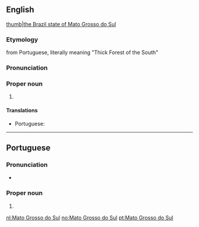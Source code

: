 ==English==
{{wikipedia}}
[[file:Brazil State MatoGrossodoSul.svg|thumb|the Brazil state of Mato Grosso do Sul]]
===Etymology===
from Portuguese, literally meaning "Thick Forest of the South" 
===Pronunciation===
{{rfp||en}}
===Proper noun===
{{en-proper noun|head=[[Mato]] [[Grosso]] [[do]] [[Sul]]}}

# {{place:Brazil/state|en|capital=Campo Grande|region=Center-West Region}}

====Translations====
{{trans-top|state in south-western Brazil}}
* Portuguese: {{t|pt|Mato Grosso do Sul|m}}
{{trans-mid}}
{{trans-bottom}}

----

==Portuguese==

===Pronunciation===
* {{a|Brazil}} {{IPA|/ˈma.tu ˈɡɾo.su du ˈsuw/|lang=pt}}

===Proper noun===
{{pt-proper noun|m}}

# {{place:Brazil/state|pt|capital=Campo Grande|region=Center-West Region}}

[[nl:Mato Grosso do Sul]]
[[no:Mato Grosso do Sul]]
[[pt:Mato Grosso do Sul]]